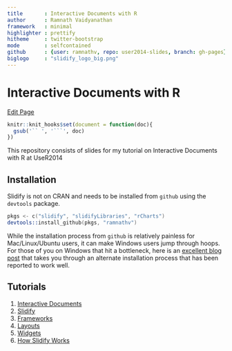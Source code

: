 ```yaml
---
title       : Interactive Documents with R
author      : Ramnath Vaidyanathan
framework   : minimal
highlighter : prettify
hitheme     : twitter-bootstrap
mode        : selfcontained
github      : {user: ramnathv, repo: user2014-slides, branch: gh-pages}
biglogo     : "slidify_logo_big.png"
---
```


# Interactive Documents with R

<a href="http://prose.io/#{{site.github.user}}/{{site.github.repo}}/edit/gh-pages/index.Rmd" class="button icon edit">Edit Page</a>

```r
knitr::knit_hooks$set(document = function(doc){
  gsub('`` ', '```', doc)
})
```

This repository consists of slides for my tutorial on Interactive Documents with R at UseR2014

## Installation

Slidify is not on CRAN and needs to be installed from `github` using the `devtools` package.

```S
pkgs <- c("slidify", "slidifyLibraries", "rCharts")
devtools::install_github(pkgs, "ramnathv")
```

While the installation process from `github` is relatively painless for Mac/Linux/Ubuntu users, it can make Windows users jump through hoops. For those of you on Windows that hit a bottleneck, here is an [excellent blog post](http://thiagosilva.wordpress.com/2013/02/17/installing-slidify-on-a-windows-machine/) that takes you through an alternate installation process that has been reported to work well.

## Tutorials

1. [Interactive Documents](tutorials/00)
1. [Slidify](tutorials/01)
2. [Frameworks](tutorials/02)
3. [Layouts](tutorials/03)
4. [Widgets](tutorials/04)
5. [How Slidify Works](tutorials/05)

<style>ol.linenums {margin-left: -5px;}</style>

<!-- rmarkdown v1 -->
